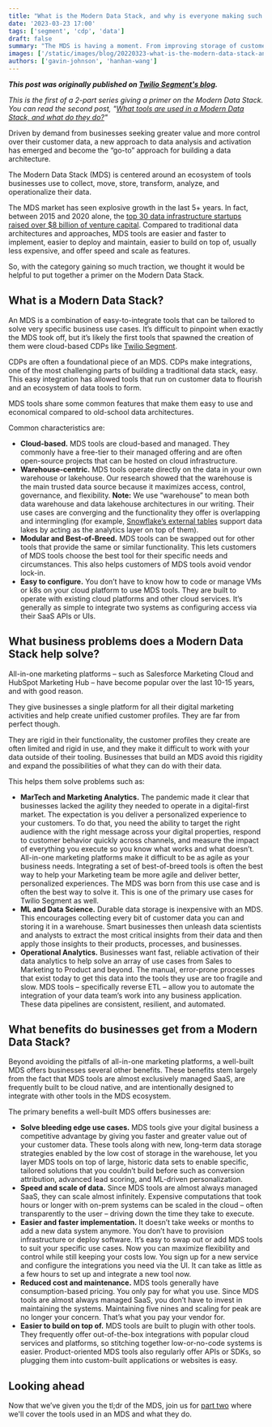 ```yaml
---
title: "What is the Modern Data Stack, and why is everyone making such a big deal about it?"
date: '2023-03-23 17:00'
tags: ['segment', 'cdp', 'data']
draft: false
summary: "The MDS is having a moment. From improving storage of customer data to enabling faster time to analytics, there's no wonder the MDS market is experiencing explosive growth. This blog shares the what and why of the MDS. Come see for yourself!"
images: ['/static/images/blog/20220323-what-is-the-modern-data-stack-and-why-is-everyone-making-such-a-big-deal-about-it/TS-Blog-MDWHO.png']
authors: ['gavin-johnson', 'hanhan-wang']
---
```


**_This post was originally published on [Twilio Segment's blog](https://segment.com/blog/what-is-MDI-and-why-its-a-big-deal/)._**
<br />

*This is the first of a 2-part series giving a primer on the Modern Data Stack. You can read the second post, "[What tools are used in a Modern Data Stack, and what do they do?](https://segment.com/blog/tools-used-in-modern-data-stack-and-what-do-they-do/)"*

Driven by demand from businesses seeking greater value and more control over their customer data, a new 
approach to data analysis and activation has emerged and become the “go-to” approach for building a data 
architecture. 

The Modern Data Stack (MDS) is centered around an ecosystem of tools businesses use to collect, move, 
store, transform, analyze, and operationalize their data. 

The MDS market has seen explosive growth in the last 5+ years. In fact, between 2015 and 2020 alone, the 
[top 30 data infrastructure startups raised over $8 billion of venture capital](https://future.a16z.com/emerging-architectures-modern-data-infrastructure/). 
Compared to traditional data architectures and approaches, MDS tools are easier and faster to implement, 
easier to deploy and maintain, easier to build on top of, usually less expensive, and offer speed and 
scale as features. 

So, with the category gaining so much traction, we thought it would be helpful to put together a primer on 
the Modern Data Stack.

## What is a Modern Data Stack?
An MDS is a combination of easy-to-integrate tools that can be tailored to solve very specific business 
use cases. It’s difficult to pinpoint when exactly the MDS took off, but it’s likely the first tools that 
spawned the creation of them were cloud-based CDPs like [Twilio Segment](https://segment.com/). 

CDPs are often a foundational piece of an MDS. CDPs make integrations, one of the most challenging parts 
of building a traditional data stack, easy. This easy integration has allowed tools that run on customer 
data to flourish and an ecosystem of data tools to form.

MDS tools share some common features that make them easy to use and economical compared to old-school data 
architectures. 

Common characteristics are:
* **Cloud-based.** MDS tools are cloud-based and managed. They commonly have a free-tier to their managed 
  offering and are often open-source projects that can be hosted on cloud infrastructure.
* **Warehouse-centric.** MDS tools operate directly on the data in your own warehouse or lakehouse. Our 
  research showed that the warehouse is the main trusted data source because it maximizes access, control, 
  governance, and flexibility. **Note:** We use “warehouse” to mean both data warehouse and data lakehouse 
  architectures in our writing. Their use cases are converging and the functionality they offer is 
  overlapping and intermingling (for example, [Snowflake’s external tables](https://www.snowflake.com/blog/external-tables-are-now-generally-available-on-snowflake/) 
  support data lakes by acting as the analytics layer on top of them).
* **Modular and Best-of-Breed.** MDS tools can be swapped out for other tools that provide the same or 
  similar functionality. This lets customers of MDS tools choose the best tool for their specific needs and 
  circumstances. This also helps customers of MDS tools avoid vendor lock-in.
* **Easy to configure.** You don’t have to know how to code or manage VMs or k8s on your cloud platform to 
  use MDS tools. They are built to operate with existing cloud platforms and other cloud services. It’s 
  generally as simple to integrate two systems as configuring access via their SaaS APIs or UIs.

## What business problems does a Modern Data Stack help solve?
All-in-one marketing platforms – such as Salesforce Marketing Cloud and HubSpot Marketing Hub – have 
become popular over the last 10-15 years, and with good reason. 

They give businesses a single platform for all their digital marketing activities and help create unified 
customer profiles. They are far from perfect though.

They are rigid in their functionality, the customer profiles they create are often limited and rigid in 
use, and they make it difficult to work with your data outside of their tooling. Businesses that build an 
MDS avoid this rigidity and expand the possibilities of what they can do with their data.

This helps them solve problems such as:
* **MarTech and Marketing Analytics.** The pandemic made it clear that businesses lacked the agility they 
  needed to operate in a digital-first market. The expectation is you deliver a personalized experience to 
  your customers. To do that, you need the ability to target the right audience with the right message 
  across your digital properties, respond to customer behavior quickly across channels, and measure the 
  impact of everything you execute so you know what works and what doesn’t. All-in-one marketing platforms 
  make it difficult to be as agile as your business needs. Integrating a set of best-of-breed tools is 
  often the best way to help your Marketing team be more agile and deliver better, personalized 
  experiences. The MDS was born from this use case and is often the best way to solve it. This is one of 
  the primary use cases for Twilio Segment as well.
* **ML and Data Science.** Durable data storage is inexpensive with an MDS. This encourages collecting 
  every bit of customer data you can and storing it in a warehouse. Smart businesses then unleash data 
  scientists and analysts to extract the most critical insights from their data and then apply those 
  insights to their products, processes, and businesses.
* **Operational Analytics.** Businesses want fast, reliable activation of their data analytics to help 
  solve an array of use cases from Sales to Marketing to Product and beyond. The manual, error-prone 
  processes that exist today to get this data into the tools they use are too fragile and slow. MDS 
  tools – specifically reverse ETL – allow you to automate the integration of your data team’s work into 
  any business application. These data pipelines are consistent, resilient, and automated.

## What benefits do businesses get from a Modern Data Stack?
Beyond avoiding the pitfalls of all-in-one marketing platforms, a well-built MDS offers businesses several 
other benefits. These benefits stem largely from the fact that MDS tools are almost exclusively managed 
SaaS, are frequently built to be cloud native, and are intentionally designed to integrate with other 
tools in the MDS ecosystem.

The primary benefits a well-built MDS offers businesses are:
* **Solve bleeding edge use cases.** MDS tools give your digital business a competitive advantage by 
  giving you faster and greater value out of your customer data. These tools along with new, long-term 
  data storage strategies enabled by the low cost of storage in the warehouse, let you layer MDS tools on 
  top of large, historic data sets to enable specific, tailored solutions that you couldn’t build before 
  such as conversion attribution, advanced lead scoring, and ML-driven personalization.
* **Speed and scale of data.** Since MDS tools are almost always managed SaaS, they can scale almost 
  infinitely. Expensive computations that took hours or longer with on-prem systems can be scaled in the 
  cloud – often transparently to the user – driving down the time they take to execute.
* **Easier and faster implementation.** It doesn’t take weeks or months to add a new data system anymore. 
  You don’t have to provision infrastructure or deploy software. It’s easy to swap out or add MDS tools to 
  suit your specific use cases. Now you can maximize flexibility and control while still keeping your 
  costs low. You sign up for a new service and configure the integrations you need via the UI. It can take 
  as little as a few hours to set up and integrate a new tool now.
* **Reduced cost and maintenance.** MDS tools generally have consumption-based pricing. You only pay for 
  what you use. Since MDS tools are almost always managed SaaS, you don’t have to invest in maintaining 
  the systems. Maintaining five nines and scaling for peak are no longer your concern. That’s what you pay 
  your vendor for.
* **Easier to build on top of.** MDS tools are built to plugin with other tools. They frequently offer 
  out-of-the-box integrations with popular cloud services and platforms, so stitching together 
  low-or-no-code systems is easier. Product-oriented MDS tools also regularly offer APIs or SDKs, so 
  plugging them into custom-built applications or websites is easy.

## Looking ahead
Now that we’ve given you the tl;dr of the MDS, join us for [part two](https://segment.com/blog/tools-used-in-modern-data-stack-and-what-do-they-do/) 
where we'll cover the tools used in an MDS and what they do.